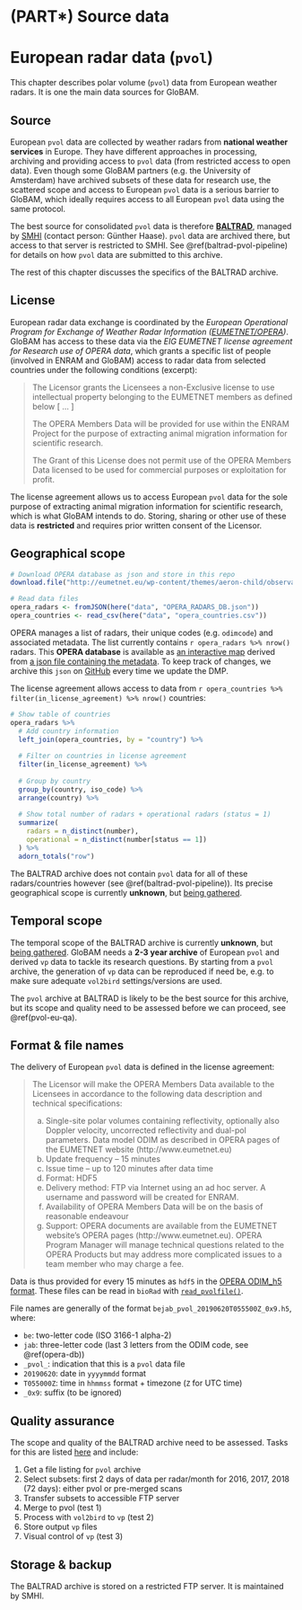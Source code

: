 # (PART\*) Source data {-}

# European radar data (`pvol`)

This chapter describes polar volume (`pvol`) data from European weather radars. It is one the main data sources for GloBAM.

## Source

European `pvol` data are collected by weather radars from **national weather services** in Europe. They have different approaches in processing, archiving and providing access to `pvol` data (from restricted access to open data). Even though some GloBAM partners (e.g. the University of Amsterdam) have archived subsets of these data for research use, the scattered scope and access to European `pvol` data is a serious barrier to GloBAM, which ideally requires access to all European `pvol` data using the same protocol.

The best source for consolidated `pvol` data is therefore **[BALTRAD](http://baltrad.eu/)**, managed by [SMHI](https://www.smhi.se/en/research/research-departments/atmospheric-remote-sensing/contact-us-1.4801) (contact person: Günther Haase). `pvol` data are archived there, but access to that server is restricted to SMHI. See \@ref(baltrad-pvol-pipeline) for details on how `pvol` data are submitted to this archive.

The rest of this chapter discusses the specifics of the BALTRAD archive.

## License

European radar data exchange is coordinated by the _European Operational Program for Exchange of Weather Radar Information ([EUMETNET/OPERA](http://eumetnet.eu/activities/observations-programme/current-activities/opera/))_. GloBAM has access to these data via the _EIG EUMETNET license agreement for Research use of OPERA data_, which grants a specific list of people (involved in ENRAM and GloBAM) access to radar data from selected countries under the following conditions (excerpt):

> The Licensor grants the Licensees a non-Exclusive license to use intellectual property belonging to the EUMETNET members as defined below [ ... ]
> 
> The OPERA Members Data will be provided for use within the ENRAM Project for the purpose of extracting animal migration information for scientific research.
> 
> The Grant of this License does not permit use of the OPERA Members Data licensed to be used for commercial purposes or exploitation for profit.

The license agreement allows us to access European `pvol` data for the sole purpose of extracting animal migration information for scientific research, which is what GloBAM intends to do. Storing, sharing or other use of these data is **restricted** and requires prior written consent of the Licensor.

## Geographical scope {#opera-db}

```r
# Download OPERA database as json and store in this repo
download.file("http://eumetnet.eu/wp-content/themes/aeron-child/observations-programme/current-activities/opera/database/OPERA_Database/OPERA_RADARS_DB.json", here("data", "OPERA_RADARS_DB.json"))
```

```r
# Read data files
opera_radars <- fromJSON(here("data", "OPERA_RADARS_DB.json"))
opera_countries <- read_csv(here("data", "opera_countries.csv"))
```

OPERA manages a list of radars, their unique codes (e.g. `odimcode`) and associated metadata. The list currently contains `r opera_radars %>% nrow()` radars. This **OPERA database** is available as [an interactive map](http://eumetnet.eu/wp-content/themes/aeron-child/observations-programme/current-activities/opera/database/OPERA_Database/index.html) derived from [a json file containing the metadata](http://eumetnet.eu/wp-content/themes/aeron-child/observations-programme/current-activities/opera/database/OPERA_Database/OPERA_RADARS_DB.json). To keep track of changes, we archive this `json` on [GitHub](https://github.com/enram/globam-dmp/blob/master/data/OPERA_RADARS_DB.json) every time we update the DMP.

The license agreement allows access to data from `r opera_countries %>% filter(in_license_agreement) %>% nrow()` countries:

```r
# Show table of countries
opera_radars %>%
  # Add country information
  left_join(opera_countries, by = "country") %>%
  
  # Filter on countries in license agreement
  filter(in_license_agreement) %>%
  
  # Group by country
  group_by(country, iso_code) %>%
  arrange(country) %>%
  
  # Show total number of radars + operational radars (status = 1)
  summarize(
    radars = n_distinct(number),
    operational = n_distinct(number[status == 1])
  ) %>%
  adorn_totals("row")
```

The BALTRAD archive does not contain `pvol` data for all of these radars/countries however (see \@ref(baltrad-pvol-pipeline)). Its precise geographical scope is currently **unknown**, but [being gathered](https://github.com/enram/globam-dmp/issues/31).

## Temporal scope

The temporal scope of the BALTRAD archive is currently **unknown**, but [being gathered](https://github.com/enram/globam-dmp/issues/31). GloBAM needs a **2-3 year archive** of European `pvol` and derived `vp` data to tackle its research questions. By starting from a `pvol` archive, the generation of `vp` data can be reproduced if need be, e.g. to make sure adequate `vol2bird` settings/versions are used.

The `pvol` archive at BALTRAD is likely to be the best source for this archive, but its scope and quality need to be assessed before we can proceed, see \@ref(pvol-eu-qa).

## Format & file names

The delivery of European `pvol` data is defined in the license agreement:

> The Licensor will make the OPERA Members Data available to the Licensees in accordance to the following data description and technical specifications:
> 
> a. Single-site polar volumes containing reflectivity, optionally also Doppler velocity, uncorrected reflectivity and dual-pol parameters. Data model ODIM as described in OPERA pages of the EUMETNET website (http://www.eumetnet.eu)
> b. Update frequency – 15 minutes
> c. Issue time – up to 120 minutes after data time
> d. Format: HDF5
> e. Delivery method: FTP via Internet using an ad hoc server. A username and password will be created for ENRAM.
> f. Availability of OPERA Members Data  will be on the basis of reasonable endeavour
> g. Support: OPERA documents are available from the EUMETNET website’s OPERA pages (http://www.eumetnet.eu). OPERA Program Manager will manage technical questions related to the OPERA Products but may address more complicated issues to a team member who may charge a fee.

Data is thus provided for every 15 minutes as `hdf5` in the [OPERA ODIM_h5 format](https://github.com/adokter/vol2bird/blob/master/doc/ODIM_H5_v23.pdf). These files can be read in `bioRad` with [`read_pvolfile()`](http://adokter.github.io/bioRad/reference/read_pvolfile.html).

File names are generally of the format `bejab_pvol_20190620T055500Z_0x9.h5`, where:

- `be`: two-letter code (ISO 3166-1 alpha-2)
- `jab`: three-letter code (last 3 letters from the ODIM code, see \@ref(opera-db))
- `_pvol_`: indication that this is a `pvol` data file
- `20190620`: date in `yyyymmdd` format
- `T055000Z`: time in `hhmmss` format + timezone (`Z` for UTC time)
- `_0x9`: suffix (to be ignored)

## Quality assurance {#pvol-eu-qa}

The scope and quality of the BALTRAD archive need to be assessed. Tasks for this are listed [here](https://github.com/enram/globam-dmp/milestone/1) and include:

1. Get a file listing for `pvol` archive
2. Select subsets: first 2 days of data per radar/month for 2016, 2017, 2018 (72 days): either pvol or pre-merged scans
3. Transfer subsets to accessible FTP server
4. Merge to pvol (test 1)
5. Process with `vol2bird` to `vp` (test 2)
6. Store output `vp` files
7. Visual control of `vp` (test 3)

## Storage & backup

The BALTRAD archive is stored on a restricted FTP server. It is maintained by SMHI.
